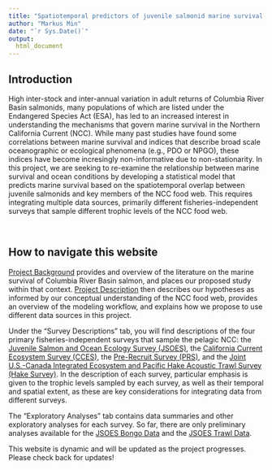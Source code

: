 ```yaml
---
title: "Spatiotemporal predictors of juvenile salmonid marine survival in the Northern California Current"
author: "Markus Min"
date: "`r Sys.Date()`"
output:
  html_document
---
```


## Introduction

High inter-stock and inter-annual variation in adult returns of Columbia River Basin salmonids, many populations of which are listed under the Endangered Species Act (ESA), has led to an increased interest in understanding the mechanisms that govern marine survival in the Northern California Current (NCC). While many past studies have found some correlations between marine survival and indices that describe broad scale oceanographic or ecological phenomena (e.g., PDO or NPGO), these indices have become incresingly non-informative due to non-stationarity. In this project, we are seeking to re-examine the relationship between marine survival and ocean conditions by developing a statistical model that predicts marine survival based on the spatiotemporal overlap between juvenile salmonids and key members of the NCC food web. This requires integrating multiple data sources, primarily different fisheries-independent surveys that sample different trophic levels of the NCC food web.

<br>

## How to navigate this website

[Project Background](https://markusmin.github.io/JSOES-SDM/project_background.html) provides and overview of the literature on the marine survival of Columbia River Basin salmon, and places our proposed study within that context. [Project Description](https://markusmin.github.io/JSOES-SDM/project_description.html) then describes our hypotheses as informed by our conceptual understanding of the NCC food web, provides an overview of the modeling workflow, and explains how we propose to use different data sources in this project. 


Under the "Survey Descriptions" tab, you will find descriptions of the four primary fisheries-independent surveys that sample the pelagic NCC: the [Juvenile Salmon and Ocean Ecology Survey (JSOES)](https://markusmin.github.io/JSOES-SDM/jsoes_survey_description.html), the [California Current Ecosystem Survey (CCES)](https://markusmin.github.io/JSOES-SDM/CCES_survey_description.html), the [Pre-Recruit Survey (PRS)](https://markusmin.github.io/JSOES-SDM/PRS_survey_description.html), and the [Joint U.S.-Canada Integrated Ecosystem and Pacific Hake Acoustic Trawl Survey (Hake Survey)](https://markusmin.github.io/JSOES-SDM/hake_survey_description.html). In the description of each survey, particular emphasis is given to the trophic levels sampled by each survey, as well as their temporal and spatial extent, as these are key considerations for integrating data from different surveys.


The "Exploratory Analyses" tab contains data summaries and other exploratory analyses for each survey. So far, there are only preliminary analyses available for the [JSOES Bongo Data](https://markusmin.github.io/JSOES-SDM/bongo_exploratory.html) and the [JSOES Trawl Data](https://markusmin.github.io/JSOES-SDM/jsoes_trawl_exploratory.html).


This website is dynamic and will be updated as the project progresses. Please check back for updates!


